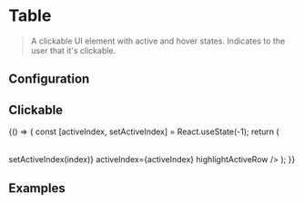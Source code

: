 
# Table

> A clickable UI element with active and hover states. Indicates to the user that it's clickable.

<CodeBlock defaultValue="bots">
  <Table
    sortable
    sortKey="title"
    sortOrder={-1}
    columns={DATA.columns}
    rows={DATA.data}
  />
</CodeBlock>

## Configuration

<ConfigBlock of={Table} />

## Clickable

<CodeBlock defaultValue="bots">
  {() => {
    const [activeIndex, setActiveIndex] = React.useState(-1);
    return (
      <Table
        sortable
        sortKey="title"
        sortOrder={-1}
        columns={DATA.columns}
        rows={DATA.data}
        onRowClick={(index, row) => setActiveIndex(index)}
        activeIndex={activeIndex}
        highlightActiveRow
      />
    );
  }}
</CodeBlock>

## Examples

<CodeBlock title="Virtual Scrolling" defaultValue="bots">
  <Table
    sortable
    sortKey="title"
    sortOrder={-1}
    columns={DATA.columns}
    rows={[...DATA.data, ...DATA.data, ...DATA.data, ...DATA.data]}
    virtual
    rowHeight={32}
    height={300}
  />
</CodeBlock>
